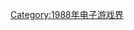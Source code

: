 {{Year by category
| m = 1
| c = 9
| d = 8
| y = 8
| cat = 首发的电子游戏系列
| in = 电子游戏界
| parent = 各年首发的电子游戏系列
| subcat = 1988年面世
| sortkey = Video game
}}

[[Category:1988年电子游戏界|Category:1988年电子游戏界]]